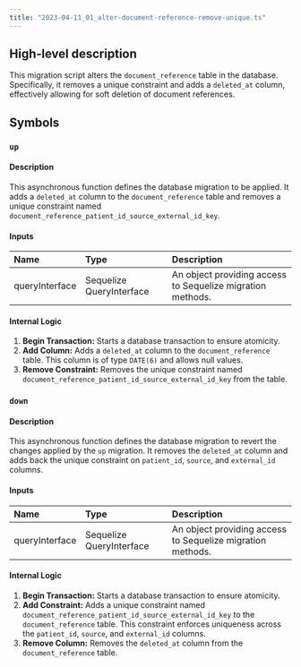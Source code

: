 ```yaml
---
title: "2023-04-11_01_alter-document-reference-remove-unique.ts"
---
```


## High-level description
This migration script alters the `document_reference` table in the database. Specifically, it removes a unique constraint and adds a `deleted_at` column, effectively allowing for soft deletion of document references.

## Symbols

### `up`
#### Description
This asynchronous function defines the database migration to be applied. It adds a `deleted_at` column to the `document_reference` table and removes a unique constraint named `document_reference_patient_id_source_external_id_key`.

#### Inputs
| Name | Type | Description |
|:-----|:-----|:------------|
| queryInterface | Sequelize QueryInterface | An object providing access to Sequelize migration methods. |

#### Internal Logic
1. **Begin Transaction:** Starts a database transaction to ensure atomicity.
2. **Add Column:** Adds a `deleted_at` column to the `document_reference` table. This column is of type `DATE(6)` and allows null values.
3. **Remove Constraint:** Removes the unique constraint named `document_reference_patient_id_source_external_id_key` from the table.

### `down`
#### Description
This asynchronous function defines the database migration to revert the changes applied by the `up` migration. It removes the `deleted_at` column and adds back the unique constraint on `patient_id`, `source`, and `external_id` columns.

#### Inputs
| Name | Type | Description |
|:-----|:-----|:------------|
| queryInterface | Sequelize QueryInterface | An object providing access to Sequelize migration methods. |

#### Internal Logic
1. **Begin Transaction:** Starts a database transaction to ensure atomicity.
2. **Add Constraint:** Adds a unique constraint named `document_reference_patient_id_source_external_id_key` to the `document_reference` table. This constraint enforces uniqueness across the `patient_id`, `source`, and `external_id` columns.
3. **Remove Column:** Removes the `deleted_at` column from the `document_reference` table. 
